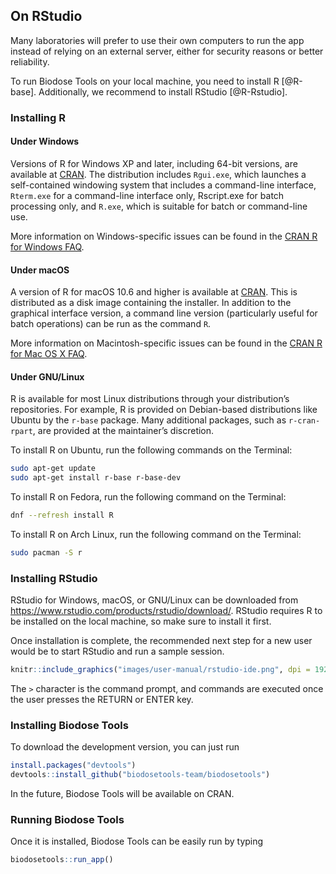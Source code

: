 ## On RStudio {#manual-get-offline}

Many laboratories will prefer to use their own computers to run the app instead of relying on an external server, either for security reasons or better reliability.

To run Biodose Tools on your local machine, you need to install R [@R-base]. Additionally, we recommend to install RStudio [@R-Rstudio].


### Installing R


#### Under Windows {-}

Versions of R for Windows XP and later, including 64-bit versions, are available at [CRAN](https://cloud.r-project.org/bin/windows/base/). The distribution includes `Rgui.exe`, which launches a self-contained windowing system that includes a command-line interface, `Rterm.exe` for a command-line interface only, Rscript.exe for batch processing only, and `R.exe`, which is suitable for batch or command-line use.

More information on Windows-specific issues can be found in the [CRAN R for Windows FAQ](https://cloud.r-project.org/bin/windows/base/rw-FAQ.html).


#### Under macOS {-}

A version of R for macOS 10.6 and higher is available at [CRAN](https://cloud.r-project.org/bin/macosx/). This is distributed as a disk image containing the installer. In addition to the graphical interface version, a command line version (particularly useful for batch operations) can be run as the command `R`. 

More information on Macintosh-specific issues can be found in the [CRAN R for Mac OS X FAQ](https://cloud.r-project.org/bin/macosx/RMacOSX-FAQ.html).


#### Under GNU/Linux {-}

R is available for most Linux distributions through your distribution's repositories. For example, R is provided on Debian-based distributions like Ubuntu by the `r-base` package. Many additional packages, such as `r-cran-rpart`, are provided at the maintainer's discretion. 

To install R on Ubuntu, run the following commands on the Terminal:
```bash
sudo apt-get update
sudo apt-get install r-base r-base-dev
```

To install R on Fedora, run the following command on the Terminal:
```bash
dnf --refresh install R
```

To install R on Arch Linux, run the following command on the Terminal:
```bash
sudo pacman -S r
```

### Installing RStudio

RStudio for Windows, macOS, or GNU/Linux can be downloaded from [https://www.rstudio.com/products/rstudio/download/](https://www.rstudio.com/products/rstudio/download/#download). RStudio requires R to be installed on the local machine, so make sure to install it first.

Once installation is complete, the recommended next step for a new user would be to start RStudio and run a sample session.

```r
knitr::include_graphics("images/user-manual/rstudio-ide.png", dpi = 192)
```

The `>` character is the command prompt, and commands are executed once the user
presses the RETURN or ENTER key.

### Installing Biodose Tools

To download the development version, you can just run
```r
install.packages("devtools")
devtools::install_github("biodosetools-team/biodosetools")
```

In the future, Biodose Tools will be available on CRAN.

### Running Biodose Tools

Once it is installed, Biodose Tools can be easily run by typing
```r
biodosetools::run_app()
```

